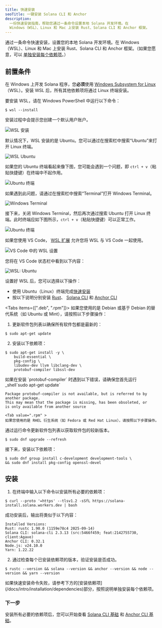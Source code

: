 ```yaml
---
title: 快速安装
seoTitle: 一键安装 Solana CLI 和 Anchor
description:
  一份快速安装指南，帮助您通过一条命令设置本地 Solana 开发环境。在
  Windows（WSL）、Linux 和 Mac 上安装 Rust、Solana CLI 和 Anchor 框架。
---
```


通过一条命令快速安装，设置您的本地 Solana 开发环境。在 Windows（WSL）、Linux 和 Mac 上安装 Rust、Solana
CLI 和 Anchor 框架。（如果您愿意，可以
[单独安装每个依赖项](/docs/intro/installation/dependencies)。）

## 前置条件

<Accordions>
<Accordion title="Windows">

在 Windows 上开发 Solana 程序，您**必须**使用
[Windows Subsystem for Linux](https://learn.microsoft.com/en-us/windows/wsl/install)
（WSL）。安装 WSL 后，所有其他依赖项将通过 Linux 终端安装。

要安装 WSL，请在 Windows PowerShell 中运行以下命令：

```terminal
$ wsl --install
```

安装过程中会提示您创建一个默认用户账户。

![WSL 安装](/assets/docs/intro/installation/wsl-install.png)

默认情况下，WSL 安装的是 Ubuntu。您可以通过在搜索栏中搜索“Ubuntu”来打开 Linux 终端。

![WSL Ubuntu](/assets/docs/intro/installation/wsl-ubuntu-search.png)

如果您的 Ubuntu 终端看起来像下图，您可能会遇到一个问题，即
`ctrl + v`（粘贴快捷键）在终端中不起作用。

![Ubuntu 终端](/assets/docs/intro/installation/wsl-ubuntu-terminal-1.png)

如果遇到此问题，请通过在搜索栏中搜索“Terminal”打开 Windows Terminal。

![Windows Terminal](/assets/docs/intro/installation/wsl-windows-terminal.png)

接下来，关闭 Windows
Terminal，然后再次通过搜索 Ubuntu 打开 Linux 终端。此时终端应如下图所示，`ctrl + v`（粘贴快捷键）可以正常工作。

![Ubuntu 终端](/assets/docs/intro/installation/wsl-ubuntu-terminal-2.png)

如果您使用 VS Code，
[WSL 扩展](https://code.visualstudio.com/docs/remote/wsl-tutorial)
允许您将 WSL 与 VS Code 一起使用。

![VS Code 中的 WSL 设置](/assets/docs/intro/installation/wsl-vscode.png)

您将在 VS Code 状态栏中看到以下内容：

![WSL: Ubuntu](/assets/docs/intro/installation/wsl-vscode-ubuntu.png)

设置好 WSL 后，您可以选择以下操作：

- 使用 Ubuntu（Linux）终端完成[快速安装](#installation)
- 按以下说明分别安装
  [Rust](/docs/intro/installation/dependencies#install-rust)、
  [Solana CLI](/docs/intro/installation/dependencies#install-solana-cli) 和
  [Anchor CLI](/docs/intro/installation/dependencies#install-anchor-cli)

</Accordion>
<Accordion title="Linux">

<Tabs items={[".deb", ".rpm"]}>
<Tab value=".deb" >
如果您使用的是 Debian 或基于 Debian 的替代系统（如 Ubuntu 或 Mint），请按照以下步骤操作：

1. 更新软件包列表以确保所有软件包都是最新的：

```terminal
$ sudo apt-get update
```

2. 安装以下依赖项：

```terminal
$ sudo apt-get install -y \
    build-essential \
    pkg-config \
    libudev-dev llvm libclang-dev \
    protobuf-compiler libssl-dev
```

<Callout>
如果在安装 `protobuf-compiler` 时遇到以下错误，请确保您首先运行 _shell`sudo apt-get update`

```
Package protobuf-compiler is not available, but is referred to by another package.
This may mean that the package is missing, has been obsoleted, or
is only available from another source
```

</Callout>

  </Tab>

    <Tab value=".rpm" >
    如果您使用的是 RHEL 衍生系统（如 Fedora 或 Red Hat Linux），请按照以下步骤操作。

通过运行命令更新软件包列表以获取软件包的较新版本。

```terminal
$ sudo dnf upgrade --refresh
```

接下来，安装以下依赖项：

```terminal
$ sudo dnf group install c-development development-tools \
&& sudo dnf install pkg-config openssl-devel
```

  </Tab>
</Tabs>

</Accordion>
</Accordions>

## 安装

1. 在终端中输入以下命令以安装所有必要的依赖项：

```terminal
$ curl --proto '=https' --tlsv1.2 -sSfL https://solana-install.solana.workers.dev | bash
```

成功安装后，输出将类似于以下内容：

```
Installed Versions:
Rust: rustc 1.90.0 (1159e78c4 2025-09-14)
Solana CLI: solana-cli 2.3.13 (src:5466f459; feat:2142755730, client:Agave)
Anchor CLI: 0.32.1
Node.js: v24.10.0
Yarn: 1.22.22
```

2. 通过检查每个已安装依赖项的版本，验证安装是否成功。

```terminal
$ rustc --version && solana --version && anchor --version && node --version && yarn --version
```

<Callout>
  如果快速安装命令失败，请参考下方的[安装依赖项](/docs/intro/installation/dependencies)部分，按照说明单独安装每个依赖项。
</Callout>

### 下一步

安装所有必要的依赖项后，您可以开始查看
[Solana CLI 基础](/docs/intro/installation/solana-cli-basics) 和
[Anchor CLI 基础](/docs/intro/installation/anchor-cli-basics)。
